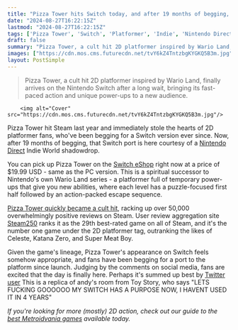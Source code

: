 ```yaml
---
title: "Pizza Tower hits Switch today, and after 19 months of begging, fans of the Wario Land throwback couldn't be happier: 'My Switch has a purpose now'"
date: "2024-08-27T16:22:15Z"
lastmod: "2024-08-27T16:22:15Z"
tags: ['Pizza Tower', 'Switch', 'Platformer', 'Indie', 'Nintendo Direct', 'Wario Land']
draft: false
summary: "Pizza Tower, a cult hit 2D platformer inspired by Wario Land, finally arrives on the Nintendo Switch after a long wait, bringing its fast-paced action and unique power-ups to a new audience."
images: ["https://cdn.mos.cms.futurecdn.net/tvY6kZ4TntzbgKYGKQ5B3m.jpg"]
layout: PostSimple
---
```

> Pizza Tower, a cult hit 2D platformer inspired by Wario Land, finally arrives on the Nintendo Switch after a long wait, bringing its fast-paced action and unique power-ups to a new audience.


        <img alt="Cover" src="https://cdn.mos.cms.futurecdn.net/tvY6kZ4TntzbgKYGKQ5B3m.jpg"/>
        
Pizza Tower hit Steam last year and immediately stole the hearts of 2D platformer fans, who've been begging for a Switch version ever since. Now, after 19 months of begging, that Switch port is here courtesy of a [Nintendo Direct](https://www.gamesradar.com/tag/nintendo-direct/) Indie World shadowdrop.

You can pick up Pizza Tower on the [Switch eShop](https://www.nintendo.com/us/store/products/pizza-tower-switch/) right now at a price of $19.99 USD - same as the PC version. This is a spiritual successor to Nintendo's own Wario Land series - a platformer full of temporary power-ups that give you new abilities, where each level has a puzzle-focused first half followed by an action-packed escape sequence. 

[Pizza Tower quickly became a cult hit](https://www.gamesradar.com/2023s-third-highest-rated-steam-game-is-a-wario-land-inspired-pizza-platformer/), racking up over 50,000 overwhelmingly positive reviews on Steam. User review aggregation site [Steam250](https://steam250.com/top250) ranks it as the 29th best-rated game on all of Steam, and it's the number one game under the 2D platformer tag, outranking the likes of Celeste, Katana Zero, and Super Meat Boy.

Given the game's lineage, Pizza Tower's appearance on Switch feels somehow appropriate, and fans have been begging for a port to the platform since launch. Judging by the comments on social media, fans are excited that the day is finally here. Perhaps it's summed up best by [Twitter user](https://twitter.com/replicaofandys/status/1828443269002318224) This is a replica of andy's room from Toy Story, who says "LETS FUCKING GOOOOOO MY SWITCH HAS A PURPOSE NOW, I HAVENT USED IT IN 4 YEARS"

*If you're looking for more (mostly) 2D action, check out our guide to the *[<em>best Metroidvania games</em>](https://www.gamesradar.com/best-metroidvania-games/)* available today.*
        